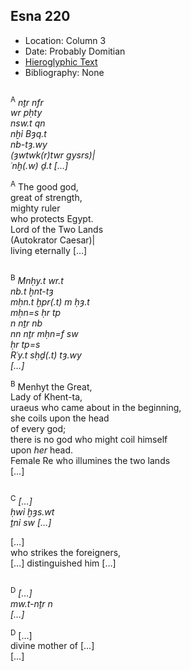 ## Esna 220 {-}  
  
<style>  
  
  .col2 {  
    columns: 2 320px;         /* number of columns and width in pixels*/  
    -webkit-columns: 2 320px; /* chrome, safari */  
    -moz-columns: 2 320px;    /* firefox */  
    -webkit-column-break-inside: avoid;  
    -page-break-inside: avoid;  
    -break-inside: avoid;  
  }  
  
</style>  

- Location: Column 3
- Date: Probably Domitian 
- [Hieroglyphic Text](https://www.ifao.egnet.net/uploads/publications/enligne/Temples-Esna003.pdf#page=109){target="_blank"}  
- Bibliography: None

<div class="col2">  

^A^ *nṯr nfr  *   
*wr pḥty    *  
*nsw.t qn  *  
*nḫỉ Bȝq.t  *  
*nb-tȝ.wy  *  
*(ȝwtwk(r)twr gysrs)|  *  
*ʿnḫ(.w) ḏ.t [...]  *  
  
^A^ The good god,  
great of strength,  
mighty ruler  
who protects Egypt.  
Lord of the Two Lands  
(Autokrator Caesar)|  
living eternally [...]  
 
</div>

<div class="col2">  

^B^ *Mnḥy.t wr.t  *  
*nb.t ḫnt-tȝ  *  
*mḥn.t ḫpr(.t) m ḥȝ.t  *  
*mḥn=s ḥr tp  *  
*n nṯr nb  *  
*nn nṯr mḥn=f sw  *  
*ḥr tp=s  *  
*Rʿy.t sḥḏ(.t) tȝ.wy *  
*[...]  *  
  
^B^ Menhyt the Great,  
Lady of Khent-ta,  
uraeus who came about in the beginning,  
she coils upon the head   
of every god;  
there is no god who might coil himself  
upon *her* head.  
Female Re who illumines the two lands   
[...]  

</div>

<div class="col2">  

^C^ *[...]   *  
*ḥwỉ ḫȝs.wt  *  
*ṯnỉ sw [...]  *  
  
[...]   
who strikes the foreigners,  
[...] distinguished him [...]  

</div>

<div class="col2">  

^D^ *[...]   *  
*mw.t-nṯr n   *  
*[...]  *  

^D^ [...]    
divine mother of [...]  
[...]
</div>